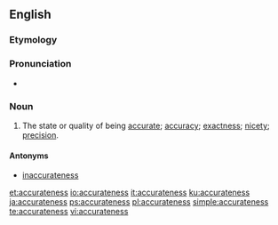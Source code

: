 ==English==

===Etymology===
{{suffix|accurate|ness|lang=en}}

===Pronunciation===
* {{a|US}} {{IPA|/ˈæk.jə.ɹət.nəs/|lang=en}}

===Noun===
{{en-noun|~|es}}

# The state or quality of being [[accurate]]; [[accuracy]]; [[exactness]]; [[nicety]]; [[precision]].

====Antonyms====
* [[inaccurateness]]

[[et:accurateness]]
[[io:accurateness]]
[[it:accurateness]]
[[ku:accurateness]]
[[ja:accurateness]]
[[ps:accurateness]]
[[pl:accurateness]]
[[simple:accurateness]]
[[te:accurateness]]
[[vi:accurateness]]